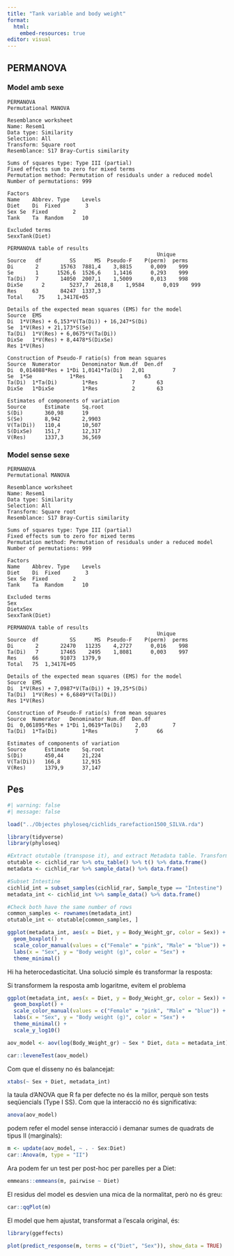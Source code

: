 ---
title: "Tank variable and body weight"
format: 
  html:
    embed-resources: true
editor: visual
---

## PERMANOVA

### Model amb sexe

```         
PERMANOVA
Permutational MANOVA

Resemblance worksheet
Name: Resem1
Data type: Similarity
Selection: All
Transform: Square root
Resemblance: S17 Bray-Curtis similarity

Sums of squares type: Type III (partial)
Fixed effects sum to zero for mixed terms
Permutation method: Permutation of residuals under a reduced model
Number of permutations: 999

Factors
Name    Abbrev. Type    Levels
Diet    Di  Fixed        3
Sex Se  Fixed        2
Tank    Ta  Random      10

Excluded terms
SexxTank(Diet)

PERMANOVA table of results
                                                Unique
Source   df         SS      MS  Pseudo-F    P(perm)  perms
Di       2       15763  7881,4    3,8815      0,009    999
Se       1      1526,6  1526,6    1,1416      0,293    999
Ta(Di)   7       14050  2007,1    1,5009      0,013    998
DixSe      2        5237,7  2618,8    1,9584      0,019    999
Res     63       84247  1337,3                            
Total     75    1,3417E+05                                    

Details of the expected mean squares (EMS) for the model
Source  EMS
Di  1*V(Res) + 6,153*V(Ta(Di)) + 16,247*S(Di)
Se  1*V(Res) + 21,173*S(Se)
Ta(Di)  1*V(Res) + 6,0675*V(Ta(Di))
DixSe   1*V(Res) + 8,4478*S(DixSe)
Res 1*V(Res)

Construction of Pseudo-F ratio(s) from mean squares
Source  Numerator       Denominator Num.df  Den.df
Di  0,014088*Res + 1*Di 1,0141*Ta(Di)   2,01         7
Se  1*Se            1*Res           1       63
Ta(Di)  1*Ta(Di)        1*Res           7       63
DixSe   1*DixSe         1*Res           2       63

Estimates of components of variation
Source      Estimate    Sq.root
S(Di)       360,98      19
S(Se)       8,942       2,9903
V(Ta(Di))   110,4       10,507
S(DixSe)    151,7       12,317
V(Res)      1337,3      36,569
```

### Model sense sexe

```         
PERMANOVA
Permutational MANOVA

Resemblance worksheet
Name: Resem1
Data type: Similarity
Selection: All
Transform: Square root
Resemblance: S17 Bray-Curtis similarity

Sums of squares type: Type III (partial)
Fixed effects sum to zero for mixed terms
Permutation method: Permutation of residuals under a reduced model
Number of permutations: 999

Factors
Name    Abbrev. Type    Levels
Diet    Di  Fixed        3
Sex Se  Fixed        2
Tank    Ta  Random      10

Excluded terms
Sex
DietxSex
SexxTank(Diet)

PERMANOVA table of results
                                                Unique
Source  df          SS      MS  Pseudo-F    P(perm)  perms
Di       2       22470   11235    4,2727      0,016    998
Ta(Di)   7       17465    2495    1,8081      0,003    997
Res     66       91073  1379,9                            
Total   75  1,3417E+05                                    

Details of the expected mean squares (EMS) for the model
Source  EMS
Di  1*V(Res) + 7,0987*V(Ta(Di)) + 19,25*S(Di)
Ta(Di)  1*V(Res) + 6,6849*V(Ta(Di))
Res 1*V(Res)

Construction of Pseudo-F ratio(s) from mean squares
Source  Numerator   Denominator Num.df  Den.df
Di  0,061895*Res + 1*Di 1,0619*Ta(Di)    2,03        7
Ta(Di)  1*Ta(Di)        1*Res            7      66

Estimates of components of variation
Source      Estimate    Sq.root
S(Di)       450,44      21,224
V(Ta(Di))   166,8       12,915
V(Res)      1379,9      37,147
```

## Pes

```{r}
#| warning: false
#| message: false

load("../Objectes phyloseq/cichlids_rarefaction1500_SILVA.rda")

library(tidyverse)
library(phyloseq)

#Extract otutable (transpose it), and extract Metadata table. Transform both into a dataframe.
otutable <- cichlid_rar %>% otu_table() %>% t() %>% data.frame()
metadata <- cichlid_rar %>% sample_data() %>% data.frame()

#Subset Intestine
cichlid_int = subset_samples(cichlid_rar, Sample_type == "Intestine")
metadata_int <- cichlid_int %>% sample_data() %>% data.frame()

#Check both have the same number of rows
common_samples <- rownames(metadata_int)
otutable_int <- otutable[common_samples, ]

ggplot(metadata_int, aes(x = Diet, y = Body_Weight_gr, color = Sex)) +
  geom_boxplot() +
  scale_color_manual(values = c("Female" = "pink", "Male" = "blue")) +
  labs(x = "Sex", y = "Body weight (g)", color = "Sex") +
  theme_minimal()
```

Hi ha heterocedasticitat. Una solució simple és transformar la resposta:

Si transformem la resposta amb logaritme, evitem el problema

```{r}
ggplot(metadata_int, aes(x = Diet, y = Body_Weight_gr, color = Sex)) +
  geom_boxplot() +
  scale_color_manual(values = c("Female" = "pink", "Male" = "blue")) +
  labs(x = "Sex", y = "Body weight (g)", color = "Sex") +
  theme_minimal() +
  scale_y_log10()

aov_model <- aov(log(Body_Weight_gr) ~ Sex * Diet, data = metadata_int)

car::leveneTest(aov_model)
```

Com que el disseny no és balancejat:

```{r}
xtabs(~ Sex + Diet, metadata_int)
```

la taula d'ANOVA que R fa per defecte no és la millor, perquè son tests seqüencials (Type I SS). Com que la interacció no és significativa:

```{r}
anova(aov_model)
```

podem refer el model sense interacció i demanar sumes de quadrats de tipus II (marginals):

```{r}
m <- update(aov_model, ~ . - Sex:Diet)
car::Anova(m, type = "II")
```

Ara podem fer un test per post-hoc per parelles per a Diet:

```{r}
emmeans::emmeans(m, pairwise ~ Diet)
```

El residus del model es desvien una mica de la normalitat, però no és greu:

```{r}
car::qqPlot(m)
```

El model que hem ajustat, transformat a l'escala original, és:

```{r}
library(ggeffects)

plot(predict_response(m, terms = c("Diet", "Sex")), show_data = TRUE)
```
